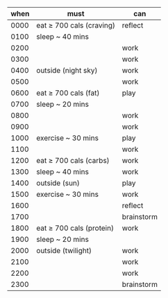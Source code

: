 | when | must                     | can        |
| ---- | ------------------------ | ---------  |
| 0000 | eat ≥ 700 cals (craving) | reflect    |
| 0100 | sleep ~ 40 mins          |            |
| 0200 |                          | work       |
| 0300 |                          | work       |
| 0400 | outside (night sky)      | work       |
| 0500 |                          | work       |
| 0600 | eat ≥ 700 cals (fat)     | play       |
| 0700 | sleep ~ 20 mins          |            |
| 0800 |                          | work       |
| 0900 |                          | work       |
| 1000 | exercise ~ 30 mins       | play       |
| 1100 |                          | work       |
| 1200 | eat ≥ 700 cals (carbs)   | work       |
| 1300 | sleep ~ 40 mins          | work       |
| 1400 | outside (sun)            | play       |
| 1500 | exercise ~ 30 mins       | work       |
| 1600 |                          | reflect    |
| 1700 |                          | brainstorm |
| 1800 | eat ≥ 700 cals (protein) | work       |
| 1900 | sleep ~ 20 mins          |            |
| 2000 | outside (twilight)       | work       |
| 2100 |                          | work       |
| 2200 |                          | work       |
| 2300 |                          | brainstorm |
